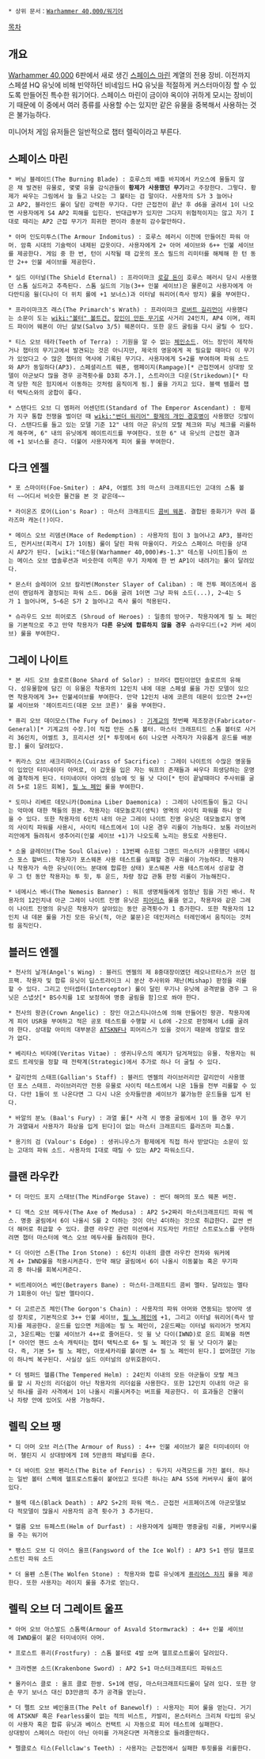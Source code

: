 {{{+1 '''Chapter Relics'''}}}

 * 상위 문서：[[Warhammer 40,000/워기어]]

[[목차]]

== 개요 ==
[[Warhammer 40,000]] 6판에서 새로 생긴 [[스페이스 마린]] 계열의 전용 장비. 이전까지 스페셜 HQ 유닛에 비해 빈약하던 비네임드 HQ 유닛을 적절하게 커스터마이징 할 수 있도록 만들어진 특수한 워기어다. 스페이스 마린이 금이야 옥이야 귀하게 모시는 장비이기 때문에 이 중에서 여러 종류를 사용할 수는 있지만 같은 유물을 중복해서 사용하는 것은 불가능하다. 

미니어처 게임 유저들은 일반적으로 챕터 렐릭이라고 부른다.

== 스페이스 마린 ==
 * 버닝 블레이드(The Burning Blade) : 호루스의 배틀 바지에서 카오스에 물들지 않은 채 발견된 유물로, 몇몇 유물 감식관들이 '''황제가 사용했던 무기'''라고 주장한다. 그렇다. 황제가 싸우는 그림에서 늘 들고 나오는 그 불타는 검 말이다. 사용자의 S가 3 늘어나고 AP2, 블라인드 룰이 달린 강력한 무기다. 다만 근접전이 끝난 후 d6을 굴려서 1이 나오면 사용자에게 S4 AP2 피해를 입힌다. 반대급부가 있지만 그다지 위협적이지는 않고 자기 I대로 때리는 AP2 근접 무기가 희귀한 편이라 충분히 감수할만하다.

 * 아머 인도미투스(The Armour Indomitus) : 호루스 헤러시 이전에 만들어진 파워 아머. 암흑 시대의 기술력이 내제된 갑옷이다. 사용자에게 2+ 아머 세이브와 6++ 인불 세이브를 제공한다. 게임 중 한 번, 턴이 시작될 때 갑옷의 포스 필드의 리미터를 해체해 한 턴 동안 2++ 인불 세이브를 제공한다.

 * 실드 이터널(The Shield Eternal) : 프라이마크 [[로갈 돈]]이 호루스 헤러시 당시 사용했던 스톰 실드라고 추측된다. 스톰 실드의 기능(3++ 인불 세이브)은 물론이고 사용자에게 아다만티움 윌(디나이 더 위치 롤에 +1 보너스)과 이터널 워리어(즉사 방지) 룰을 부여한다.

 * 프라이마크즈 래스(The Primarch's Wrath) : 프라이마크 [[로버트 길리먼]]이 사용했다는 소문이 도는 [[wiki:"볼터" 볼트건.]] [[장인이 만든 무기]]로 사거리 24인치, AP4 이며, 래피드 파이어 웨폰이 아닌 살보(Salvo 3/5) 웨폰이다. 또한 운드 굴림을 다시 굴릴 수 있다.

 * 티스 오브 테라(Teeth of Terra) : 기원을 알 수 없는 [[체인소드]]. 어느 장인이 제작하거나 챕터의 무기고에서 발견되는 것은 아니지만, 제국의 영웅에게 꼭 필요할 때마다 이 무기가 있었다고 수 많은 챕터의 역사에 기록된 무기다. 사용자에게 S+2를 부여하며 파워 소드와 AP가 동일하다(AP3). 스페셜리스트 웨폰, 램페이지(Rampage)[* 근접전에서 상대방 모델이 아군보다 많을 경우 공격횟수를 D3회 추가.], 스트라이크 다운(Strikedown)[* 타격 당한 적은 험지에서 이동하는 것처럼 움직이게 됨.] 룰을 가지고 있다. 블랙 템플러 챕터 택틱스와의 궁합이 좋다.

 * 스탠다드 오브 디 엠퍼러 어센던트(Standard of The Emperor Ascendant) : 황제가 지구 통합 전쟁을 벌이던 때 [[wiki:"썬더 워리어" 황제의 개인 경호병]]이 사용했던 깃발이다. 스탠다드를 들고 있는 모델 기준 12" 내의 아군 유닛의 모랄 체크와 피닝 체크를 리롤하게 해주며, 6" 내의 유닛에게 헤이트리드를 부여한다. 또한 6" 내 유닛의 근접전 결과에 +1 보너스를 준다. 더불어 사용자에게 피어 룰을 부여한다.

== 다크 엔젤 ==
 * 포 스마이터(Foe-Smiter) : AP4, 어썰트 3의 마스터 크래프티드인 고대의 스톰 볼터 ~~어디서 비슷한 물건을 본 것 같은데~~

 * 라이온즈 로어(Lion's Roar) : 마스터 크래프티드 [[콤비 웨폰]]. 결합된 중화기가 무려 플라즈마 캐논(!)이다.

 * 메이스 오브 리뎀션(Mace of Redemption) : 사용자의 힘이 3 늘어나고 AP3, 블라인드, 컨커시브(피격시 I가 1이됨) 룰이 달린 파워 마울이다. 카오스 스페이스 마린을 상대시 AP2가 된다. [wiki:"데스윙(Warhammer 40,000)#s-1.3" 데스윙 나이트]들이 쓰는 메이스 오브 앱솔루션과 비슷한데 이쪽은 무기 자체에 한 번 AP1이 내려가는 룰이 달려있다.

 * 몬스터 슬레이어 오브 칼리번(Monster Slayer of Caliban) : 매 전투 페이즈에서 옵션이 랜덤하게 결정되는 파워 소드. D6을 굴려 1이면 그냥 파워 소드(...), 2~4는 S가 1 늘어나며, 5~6은 S가 2 늘어나고 즉사 룰이 적용된다.

 * 슈라우드 오브 히어로즈 (Shroud of Heroes) : 일종의 방어구. 착용자에게 필 노 페인을 기본적으로 주고 만약 착용자가 '''다른 유닛에 합류하지 않을 경우''' 슈라우디드(+2 커버 세이브) 룰을 부여한다.

== 그레이 나이트 ==
 * 본 샤드 오브 솔로르(Bone Shard of Solor) : 브라더 캡틴이었던 솔로르의 유해다. 성유물함에 담긴 이 유물은 착용자의 12인치 내에 데몬 스페셜 룰을 가진 모델이 있으면 착용자에게 3++ 인불세이브를 부여한다. 만약 12인치 내에 코른의 데몬이 있으면 2++인불 세이브와 '헤이트리드(데몬 오브 코른)' 룰을 부여한다.

 * 퓨리 오브 데이모스(The Fury of Deimos) : [[기계교]]의 첫번째 제조장관(Fabricator-General)[* 기계교의 수장.]이 직접 만든 스톰 볼터. 마스터 크래프티드 스톰 볼터로 사거리 36인치, 어썰트 3, 프리시션 샷[* 투힛에서 6이 나오면 사격자가 자유롭게 운드를 배분함.] 룰이 달려있다.

 * 퀴라스 오브 새크리파이스(Cuirass of Sacrifice) : 그레이 나이트의 수많은 영웅들이 입었던 터미네이터 아머로, 이 갑옷을 입은 자는 워프의 존재들과 싸우다 희생당하는 운명에 결착하게 된다. 터미네이터 아머의 성능에 잇 윌 낫 다이[* 턴이 끝날때마다 주사위를 굴려 5+로 1운드 회복], [[필 노 페인]] 룰을 부여한다.

 * 도미나 리베르 데모니카(Domina Liber Daemonica) : 그레이 나이트들이 들고 다니는 악마에 대한 책들의 원본. 착용자는 데모놀로지(생틱) 영역의 사이킥 파워를 하나 얻을 수 있다. 또한 착용자의 6인치 내의 아군 그레이 나이트 진영 유닛은 데모놀로지 영역의 사이킥 파워를 사용시, 사이킥 테스트에서 1이 나온 경우 리롤이 가능하다. 보통 라이브러리안에게 들려줘서 생추어리(인불 세이브 +1)가 나오도록 노리는 용도로 사용된다.

 * 소울 글레이브(The Soul Glaive) : 13번째 슈프림 그랜드 마스터가 사용했던 네메시스 포스 할버드. 착용자가 포스웨폰 사용 테스트를 실패할 경우 리롤이 가능하다. 착용자나 착용자가 속한 유닛이(어느 분대에 합류한 상태) 포스웨폰 사용 테스트에서 성공할 경우 그 턴 동안 착용자는 투 힛, 투 운드, 차량 장갑 관통 판정 리롤이 가능해진다.

 * 네메시스 배너(The Nemesis Banner) : 워프 생명체들에게 엄청난 힘을 가진 배너. 착용자의 12인치내 아군 그레이 나이트 진영 유닛은 [[피어리스]] 룰을 얻고, 착용자와 같은 그레이 나이트 진영의 유닛은 착용자가 살아있는 동안 공격횟수가 1 증가한다. 또한 착용자의 12인치 내 데몬 룰을 가진 모든 유닛(적, 아군 불문)은 데인저러스 터레인에서 움직이는 것처럼 움직인다.

== 블러드 엔젤 ==
 * 천사의 날개(Angel's Wing) : 블러드 엔젤의 제 8중대장이였던 레오나르타스가 쓰던 점프팩. 착용자 및 합류 유닛이 딥스트라이크 시 분산 주사위와 재난(Mishap) 판정을 리롤할 수 있다. 그리고 인터셉터(Interceptor) 룰이 달린 무기나 유닛에 공격받을 경우 그 유닛은 스냅샷[* BS수치를 1로 보정하여 명중 굴림을 함]으로 쏴야 한다. 

 * 천사의 왕관(Crown Angelic) : 장인 아고스티니아스에 의해 만들어진 왕관. 착용자에게 피어 USR을 부여하고 적은 공포 테스트를 수행할 시 Ld에 -2으로 판정해서 Ld를 굴려야 한다. 상대할 아미의 대부분은 [[ATSKNF]]나 피어리스가 있을 것이기 때문에 정말로 쓸모가 없다.

 * 베리타스 비타에(Veritas Vitae) : 생귀니우스의 예지가 담겨져있는 유물. 착용자는 워로드 트레잇을 정할 때 전략계(Strategic)에서 추가로 하나 더 굴릴 수 있다. 

 * 갈리안의 스태프(Gallian's Staff) : 블러드 엔젤의 라이브러리안 갈리안이 사용했던 포스 스태프. 라이브러리안 전용 유물로 사이킥 테스트에서 나온 1들을 전부 리롤할 수 있다. 다만 1들이 또 나온다면 그 다시 나온 숫자들만큼 세이브가 불가능한 운드들을 입게 된다. 

 * 바알의 분노 (Baal's Fury) : 과열 룰[* 사격 시 명중 굴림에서 1이 뜰 경우 무기가 과열돼서 사용자가 화상을 입게 된다]이 없는 마스터 크래프티드 플라즈마 피스톨. 

 * 용기의 검 (Valour's Edge) : 생귀니우스가 황제에게 직접 하사 받았다는 소문이 있는 고대의 파워 소드. 사용자의 I대로 때릴 수 있는 AP2 파워소드다. 

== 클랜 라우칸 ==
 * 더 마인드 포지 스태브(The MindForge Stave) : 썬더 해머의 포스 웨폰 버전.

 * 디 액스 오브 메두사(The Axe of Medusa) : AP2 S+2짜리 마스터크래프티드 파워 엑스. 명중 굴림에서 6이 나올시 S를 2 더하는 것이 아닌 4더하는 것으로 취급한다. 값싼 썬더 해머로 취급할 수 있다. 클랜 라우칸 관련 미션에서 지도자인 카르단 스트로노스를 구현하려면 챕터 마스터에 액스 오브 메두사를 들려줘야 한다.

 * 더 아이언 스톤(The Iron Stone) : 6인치 이내의 클랜 라우칸 전차와 워커에게 4+ IWND룰을 적용시켜준다. 만약 해당 굴림에서 6이 나올시 이동불능 혹은 무기파괴 중 하나를 회복시켜준다.

 * 비트레이어스 베인(Betrayers Bane) : 마스터-크래프티드 콤비 멜타. 달려있는 멜타가 1회용이 아닌 일반 멜타이다.

 * 더 고르곤즈 체인(The Gorgon's Chain) : 사용자의 파워 아머와 연동되는 방어막 생성 장치로, 기본적으로 3++ 인불 세이브, [[필 노 페인]]에 +1, 그리고 이터널 워리어(즉사 방지)를 제공한다. 운드를 입으면 처음에는 필 노 페인이, 2운드째는 이터널 워리어가 벗겨지고, 3운드째는 인불 세이브가 4++로 줄어든다. 잇 윌 낫 다이(IWND)로 운드 회복을 하면[* 아이언 핸드 소속 캐릭터는 챕터 택틱스로 6+ 필 노 페인과 잇 윌 낫 다이가 붙는다. 즉, 기본 5+ 필 노 페인, 아포세카리를 붙이면 4+ 필 노 페인이 된다.] 없어졌던 기능이 하나씩 복구된다. 사실상 실드 이터널의 상위호환이다.

 * 더 템퍼드 헬름(The Tempered Helm) : 24인치 이내의 모든 아군들이 모랄 체크를 할 시 자신의 리더쉽이 아닌 착용자의 리더쉽을 사용한다. 또한 12인치 이내의 아군 유닛 하나를 골라 사격에서 1이 나올시 리롤시켜주는 버프를 제공한다. 이 효과들은 건물이나 차량 안에 있어도 사용 가능하다.

== 렐릭 오브 팽 ==
 * 디 아머 오브 러스(The Armour of Russ) : 4++ 인불 세이브가 붙은 터미네이터 아머. 챌린지 시 상대방에게 I에 5만큼의 패널티를 준다.

 * 더 바이트 오브 펜리스(The Bite of Fenris) : 두가지 사격모드를 가진 볼터. 하나는 일반 볼터 스펙에 헬프로스트룰이 붙어있고 또다른 하나는 AP4 S5에 커버무시 룰이 붙어있다.

 * 블랙 데스(Black Death) : AP2 S+2의 파워 액스. 근접전 서프페이즈에 아군모델보다 적모델이 많을시 사용자의 공격 횟수가 3 추가된다.

 * 헬름 오브 듀페스트(Helm of Durfast) : 사용자에게 실패한 명중굴림 리롤, 커버무시룰을 주는 워기어

 * 팽소드 오브 디 아이스 울프(Fangsword of the Ice Wolf) : AP3 S+1 렌딩 헬프로스트인 파워 소드

 * 더 울펜 스톤(The Wolfen Stone) : 착용자와 합류 유닛에게 [[퓨리어스 차지]] 룰을 제공한다. 또한 사용자는 레이지 룰을 추가로 얻는다.

== 렐릭 오브 더 그레이트 울프 ==

 * 아머 오브 아스발드 스톰랙(Armour of Asvald Stormwrack) : 4++ 인불 세이브에 IWND룰이 붙은 터미네이터 아머.

 * 프로스트 퓨리(Frostfury) : 스톰 볼터로 4발 쏘며 헬프로스트룰이 달려있다.

 * 크라켄본 소드(Krakenbone Sword) : AP2 S+1 마스터크래프티드 파워소드

 * 몰카이스 클로 : 울프 클로 한쌍. S+1에 렌딩, 마스터크래프티드룰이 달려 있다. 또한 양손 무기 보너스 대신 D3만큼의 추가 공격을 얻는다.

 * 더 펠트 오브 베인울프(The Pelt of Banewolf) : 사용자는 피어 룰을 얻는다. 거기에 ATSKNF 혹은 Fearless룰이 없는 적의 비스트, 카발리, 몬스터러스 크리쳐 타입의 유닛이 사용자 혹은 합류 유닛과 베이스 컨택트 시 자동으로 피어 테스트에 실패한다.
 상대방이 스페이스 마린이 아닌 아미를 가져온다면 저격용으로 들려줄만하다.

 * 펠클로스 티스(Fellclaw's Teeth) : 사용자는 근접전에서 실패한 투힛롤을 리롤한다.
